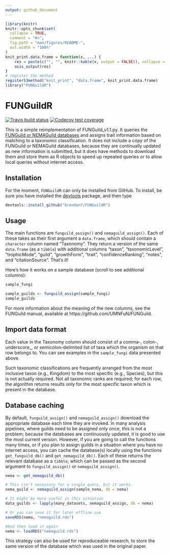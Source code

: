```yaml
---
output: github_document
---
```


<!-- README.md is generated from README.Rmd. Please edit that file -->

```r
library(knitr)
knitr::opts_chunk$set(
  collapse = TRUE,
  comment = "#>",
  fig.path = "man/figures/README-",
  out.width = "100%"
)
knit_print.data.frame = function(x, ...) {
    res = paste(c("", "", knitr::kable(x, output = FALSE)), collapse = "\n")
    asis_output(res)
}
# register the method
registerS3method("knit_print", "data.frame", knit_print.data.frame)
library("FUNGuildR")
```
# FUNGuildR

<!-- badges: start -->
[![Travis build status](https://travis-ci.com/brendanf/FUNGuildR.svg?branch=master)](https://travis-ci.com/brendanf/FUNGuildR)
[![Codecov test coverage](https://codecov.io/gh/brendanf/FUNGuildR/branch/master/graph/badge.svg)](https://codecov.io/gh/brendanf/FUNGuildR?branch=master)
<!-- badges: end -->

This is a simple reimplementation of FUNGuild_v1.1.py. It queries
the [FUNGuild or NEMAGuild databases](http://www.stbates.org/guilds/app.php)
and assigns trait information based on matching to a taxonomic
classification. It does not include a copy of the FUNGuild or NEMAGuild
databases, because they are continually updated as new information is
submitted, but it does have methods to download them and store them as R
objects to speed up repeated queries or to allow local queries without
internet access.

## Installation

For the moment, `FUNGuildR` can only be installed from GitHub.
To install, be sure you have installed the [devtools](https://cran.r-project.org/web/packages/devtools/index.html) package, and then type

``` r
devtools::install_github("brendanf/FUNGuildR")
```

## Usage

The main functions are `funguild_assign()` and `nemaguild_assign()`.
Each of these takes as their first argument a `data.frame`, which should contain a `character` column named "Taxonomy".
They return a version of the same `data.frame` (as a `tibble`) with additional columns "taxon", "taxonomicLevel", "trophicMode", "guild", "growthForm", "trait", "confidenceRanking", "notes", and "citationSource".
That's it!

Here's how it works on a sample database (scroll to see additional columns):
```r
sample_fungi

sample_guilds <- funguild_assign(sample_fungi)
sample_guilds
```

For more information about the meaning of the new columns, see the FUNGuild manual, available at https://github.com/UMNFuN/FUNGuild.

## Import data format
Each value in the Taxonomy column should consist of a comma-, colon-, underscore_, or semicolon-delimited list of taxa which the organism on that row belongs to.
You can see examples in the `sample_fungi` data presented above.

Such taxonomic classifications are frequently arranged from the most inclusive taxon (e.g., Kingdom) to the most specific (e.g., Species), but this is not actually required.
Not all taxonomic ranks are required; for each row, the algorithm returns results only for the most specific taxon which is present in the database.

## Database caching

By default, `funguild_assign()` and `nemaguild_assign()` download the appropriate database each time they are invoked.
In many analysis pipelines, where guilds need to be assigned only once, this is not a problem; because the databases are continuously updated, it is good to use the most current version.
However, if you are going to call the functions many times, or if you plan to assign guilds in a situation where you have no internet access, you can cache the database(s) locally using the functions `get_funguild_db()` and `get_nemaguild_db()`.
Each of these returns the relevant database as a `tibble`, which can be passed as the second argument to `funguild_assign()` or `nemaguild_assign()`.

```r
nema <- get_nemaguild_db()

# This isn't necessary for a single query, but it works.
nema_guild <- nemaguild_assign(sample_nema, db = nema)

# It might be more useful in this situation
data_guilds <- lapply(many_datasets, nemaguild_assign, db = nema)

# Or you can save it for later offline use
saveRDS(nema, "nemaguild.rds")

#And then load it again
nema <- loadRDS("nemaguild.rds")
```

This strategy can also be used for reproduceable research, to store the same version of the database which was used in the original paper.
